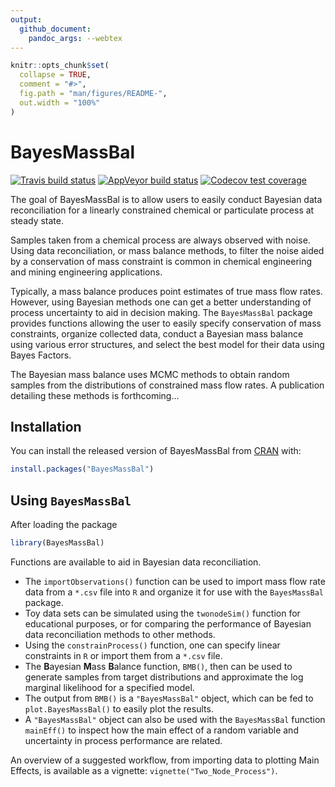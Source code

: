 ```yaml
---
output: 
  github_document:
    pandoc_args: --webtex
---
```


<!-- README.md is generated from README.Rmd. Please edit that file -->

```r
knitr::opts_chunk$set(
  collapse = TRUE,
  comment = "#>",
  fig.path = "man/figures/README-",
  out.width = "100%"
)
```
# BayesMassBal

<!-- badges: start -->
[![Travis build status](https://travis-ci.org/skoermer/BayesMassBal.svg?branch=master)](https://travis-ci.org/skoermer/BayesMassBal)
[![AppVeyor build status](https://ci.appveyor.com/api/projects/status/github/skoermer/BayesMassBal?branch=master&svg=true)](https://ci.appveyor.com/project/skoermer/BayesMassBal)
[![Codecov test coverage](https://codecov.io/gh/skoermer/BayesMassBal/branch/master/graph/badge.svg)](https://codecov.io/gh/skoermer/BayesMassBal?branch=master)
<!-- badges: end -->

The goal of BayesMassBal is to allow users to easily conduct Bayesian data reconciliation for a linearly constrained chemical or particulate process at steady state.  

Samples taken from a chemical process are always observed with noise.  Using data reconciliation, or mass balance methods, to filter the noise aided by a conservation of mass constraint is common in chemical engineering and mining engineering applications.

Typically, a mass balance produces point estimates of true mass flow rates.  However, using Bayesian methods one can get a better understanding of process uncertainty to aid in decision making.  The `BayesMassBal` package provides functions allowing the user to easily specify conservation of mass constraints, organize collected data, conduct a Bayesian mass balance using various error structures, and select the best model for their data using Bayes Factors.

The Bayesian mass balance uses MCMC methods to obtain random samples from the distributions of constrained mass flow rates.  A publication detailing these methods is forthcoming...

## Installation

You can install the released version of BayesMassBal from [CRAN](https://CRAN.R-project.org) with:

``` r
install.packages("BayesMassBal")
```

## Using `BayesMassBal`

After loading the package

```r
library(BayesMassBal)
```

Functions are available to aid in Bayesian data reconciliation.

* The `importObservations()` function can be used to import mass flow rate data from a `*.csv` file into `R` and organize it for use with the `BayesMassBal` package.
* Toy data sets can be simulated using the `twonodeSim()` function for educational purposes, or for comparing the performance of Bayesian data reconciliation methods to other methods.
* Using the `constrainProcess()` function, one can specify linear constraints in `R` or import them from a `*.csv` file.
* The **B**ayesian **M**ass **B**alance function, `BMB()`, then can be used to generate samples from target distributions and approximate the log marginal likelihood for a specified model.  
* The output from `BMB()` is a `"BayesMassBal"` object, which can be fed to `plot.BayesMassBal()` to easily plot the results.
*  A `"BayesMassBal"` object can also be used with the `BayesMassBal` function `mainEff()` to inspect how the main effect of a random variable and uncertainty in process performance are related.

An overview of a suggested workflow, from importing data to plotting Main Effects, is available as a vignette: `vignette("Two_Node_Process")`.
